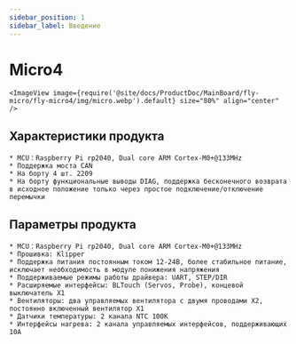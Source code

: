 ```yaml
---
sidebar_position: 1
sidebar_label: Введение
---
```




# Micro4

    <ImageView image={require('@site/docs/ProductDoc/MainBoard/fly-micro/fly-micro4/img/micro.webp').default} size="80%" align="center" />

## Характеристики продукта

    * MCU：Raspberry Pi rp2040, Dual core ARM Cortex-M0+@133MHz
    * Поддержка моста CAN
    * На борту 4 шт. 2209
    * На борту функциональные выводы DIAG, поддержка бесконечного возврата в исходное положение только через простое подключение/отключение перемычки



## Параметры продукта

    * MCU：Raspberry Pi rp2040, Dual core ARM Cortex-M0+@133MHz
    * Прошивка: Klipper
    * Поддержка питания постоянным током 12-24В, более стабильное питание, исключает необходимость в модуле понижения напряжения
    * Поддерживаемые режимы работы драйвера: UART, STEP/DIR
    * Расширяемые интерфейсы: BLTouch (Servos, Probe), концевой выключатель X1
    * Вентиляторы: два управляемых вентилятора с двумя проводами X2, постоянно включенный вентилятор X1
    * Датчики температуры: 2 канала NTC 100K
    * Интерфейсы нагрева: 2 канала управляемых интерфейсов, поддерживающих 10A


